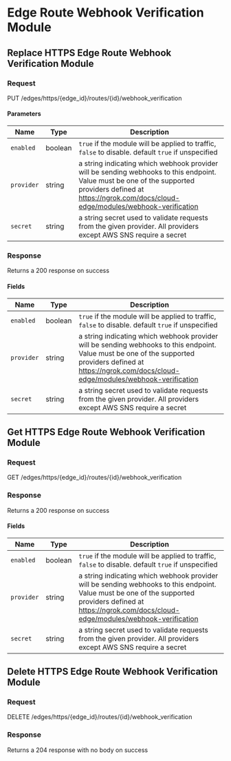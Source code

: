 

# Edge Route Webhook Verification Module

## Replace HTTPS Edge Route Webhook Verification Module



### Request

PUT /edges/https/\{edge_id\}/routes/\{id\}/webhook_verification

<EdgeRouteWebhookVerificationModuleReplaceRequest />

#### Parameters

| Name | Type | Description |
|---|---|---|
| `enabled` | boolean | `true` if the module will be applied to traffic, `false` to disable. default `true` if unspecified |
| `provider` | string | a string indicating which webhook provider will be sending webhooks to this endpoint. Value must be one of the supported providers defined at https://ngrok.com/docs/cloud-edge/modules/webhook-verification |
| `secret` | string | a string secret used to validate requests from the given provider. All providers except AWS SNS require a secret |

### Response

Returns a 200 response on success

<EdgeRouteWebhookVerificationModuleReplaceResponse />

#### Fields

| Name | Type | Description |
|---|---|---|
| `enabled` | boolean | `true` if the module will be applied to traffic, `false` to disable. default `true` if unspecified |
| `provider` | string | a string indicating which webhook provider will be sending webhooks to this endpoint. Value must be one of the supported providers defined at https://ngrok.com/docs/cloud-edge/modules/webhook-verification |
| `secret` | string | a string secret used to validate requests from the given provider. All providers except AWS SNS require a secret |


## Get HTTPS Edge Route Webhook Verification Module



### Request

GET /edges/https/\{edge_id\}/routes/\{id\}/webhook_verification

<EdgeRouteWebhookVerificationModuleGetRequest />

### Response

Returns a 200 response on success

<EdgeRouteWebhookVerificationModuleGetResponse />

#### Fields

| Name | Type | Description |
|---|---|---|
| `enabled` | boolean | `true` if the module will be applied to traffic, `false` to disable. default `true` if unspecified |
| `provider` | string | a string indicating which webhook provider will be sending webhooks to this endpoint. Value must be one of the supported providers defined at https://ngrok.com/docs/cloud-edge/modules/webhook-verification |
| `secret` | string | a string secret used to validate requests from the given provider. All providers except AWS SNS require a secret |


## Delete HTTPS Edge Route Webhook Verification Module



### Request

DELETE /edges/https/\{edge_id\}/routes/\{id\}/webhook_verification

<EdgeRouteWebhookVerificationModuleDeleteRequest />

### Response

Returns a 204 response with no body on success
